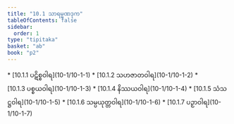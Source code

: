 ```yaml
---
title: "10.1 သာရမ္မဏဒုက"
tableOfContents: false
sidebar:
  order: 1
type: "tipitaka"
basket: "ab"
book: "p2"
---
```



<DynamicBreadcrumb />



<TableOfContents book="p2" section="10.1">
* [10.1.1 ပဋိစ္စဝါရ](10-1/10-1-1)
* [10.1.2 သဟဇာတဝါရ](10-1/10-1-2)
* [10.1.3 ပစ္စယဝါရ](10-1/10-1-3)
* [10.1.4 နိဿယဝါရ](10-1/10-1-4)
* [10.1.5 သံသဋ္ဌဝါရ](10-1/10-1-5)
* [10.1.6 သမ္ပယုတ္တဝါရ](10-1/10-1-6)
* [10.1.7 ပဉှာဝါရ](10-1/10-1-7)
</TableOfContents>